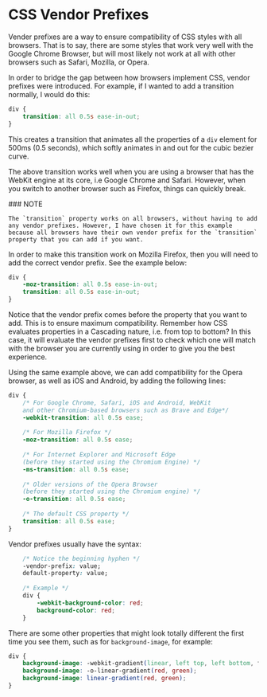 
# CSS Vendor Prefixes

Vender prefixes are a way to ensure compatibility of CSS styles with all browsers. That is to say, there are some styles that work very well with the Google Chrome Browser, but will most likely not work at all with other browsers such as Safari, Mozilla, or Opera.

In order to bridge the gap between how browsers implement CSS, vendor prefixes were introduced. For example, if I wanted to add a transition normally, I would do this:

```css
div {
    transition: all 0.5s ease-in-out;
}
```

This creates a transition that animates all the properties of a `div` element for 500ms (0.5 seconds), which softly animates in and out for the cubic bezier curve.

The above transition works well when you are using a browser that has the WebKit engine at its core, i.e Google Chrome and Safari. However, when you switch to another browser such as Firefox, things can quickly break.

<Callout type="info">
    ### NOTE 
    
    The `transition` property works on all browsers, without having to add any vendor prefixes. However, I have chosen it for this example because all browsers have their own vendor prefix for the `transition` property that you can add if you want.    
</Callout>

In order to make this transition work on Mozilla Firefox, then you will need to add the correct vendor prefix. See the example below:

```css
div {
    -moz-transition: all 0.5s ease-in-out;
    transition: all 0.5s ease-in-out;
}
```

Notice that the vendor prefix comes before the property that you want to add. This is to ensure maximum compatibility. Remember how CSS evaluates properties in a Cascading nature, i.e. from top to bottom? In this case, it will evaluate the vendor prefixes first to check which one will match with the browser you are currently using in order to give you the best experience.

Using the same example above, we can add compatibility for the Opera browser, as well as iOS and Android, by adding the following lines:

```css
div {
    /* For Google Chrome, Safari, iOS and Android, WebKit
    and other Chromium-based browsers such as Brave and Edge*/
    -webkit-transition: all 0.5s ease;
    
    /* For Mozilla Firefox */
    -moz-transition: all 0.5s ease;
    
    /* For Internet Explorer and Microsoft Edge
    (before they started using the Chromium Engine) */
    -ms-transition: all 0.5s ease;
    
    /* Older versions of the Opera Browser
    (before they started using the Chromium engine) */
    -o-transition: all 0.5s ease;
    
    /* The default CSS property */
    transition: all 0.5s ease;
}
```

Vendor prefixes usually have the syntax:

```css
    /* Notice the beginning hyphen */
    -vendor-prefix: value;
    default-property: value;
    
    /* Example */
    div {
        -webkit-background-color: red;
        background-color: red;
    }
```

There are some other properties that might look totally different the first time you see them, such as for `background-image`, for example:

```css
div {
    background-image: -webkit-gradient(linear, left top, left bottom, from(red), to(green));
    background-image: -o-linear-gradient(red, green);
    background-image: linear-gradient(red, green);
}
```